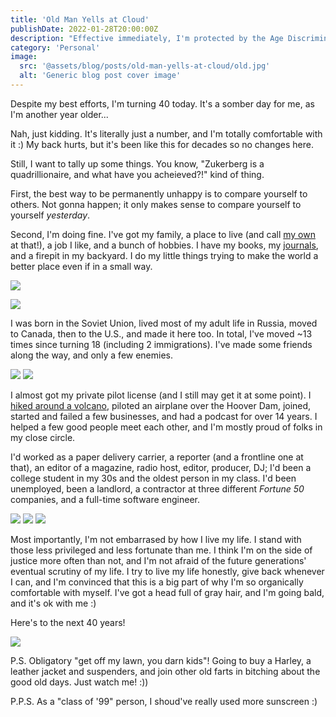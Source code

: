 ```yaml
---
title: 'Old Man Yells at Cloud'
publishDate: 2022-01-28T20:00:00Z
description: "Effective immediately, I'm protected by the Age Discrimination Act of 1975 👴🏻"
category: 'Personal'
image:
  src: '@assets/blog/posts/old-man-yells-at-cloud/old.jpg'
  alt: 'Generic blog post cover image'
---
```



Despite my best efforts, I'm turning 40 today. It's a somber day for me, as I'm another year older...

Nah, just kidding. It's literally just a number, and I'm totally comfortable with it :) My back hurts, but it's been like this for decades so no changes here.

Still, I want to tally up some things. You know, "Zukerberg is a quadrillionaire, and what have you acheieved?!" kind of thing.

First, the best way to be permanently unhappy is to compare yourself to others. Not gonna happen; it only makes sense to compare yourself to yourself _yesterday_.

Second, I'm doing fine. I've got my family, a place to live (and call [my own](/blog/june-2021-update) at that!), a job I like, and a bunch of hobbies. I have my books, my [journals](/blog/journaling), and a firepit in my backyard. I do my little things trying to make the world a better place even if in a small way.

![](assets/blog/posts/old-man-yells-at-cloud/hitfm.jpg)

![](assets/blog/posts/old-man-yells-at-cloud/mayak.jpg)

I was born in the Soviet Union, lived most of my adult life in Russia, moved to Canada, then to the U.S., and made it here too. In total, I've moved ~13 times since turning 18 (including 2 immigrations). I've made some friends along the way, and only a few enemies.

![](assets/blog/posts/old-man-yells-at-cloud/landed-canada.jpg)
![](assets/blog/posts/old-man-yells-at-cloud/landed.jpg)

I almost got my private pilot license (and I still may get it at some point). I [hiked around a volcano](/blog/loowit-trail), piloted an airplane over the Hoover Dam, joined, started and failed a few businesses, and had a podcast for over 14 years. I helped a few good people meet each other, and I'm mostly proud of folks in my close circle.

I'd worked as a paper delivery carrier, a reporter (and a frontline one at that), an editor of a magazine, radio host, editor, producer, DJ; I'd been a college student in my 30s and the oldest person in my class. I'd been unemployed, been a landlord, a contractor at three different _Fortune 50_ companies, and a full-time software engineer.

![](assets/blog/posts/old-man-yells-at-cloud/intel.jpg)
![](assets/blog/posts/old-man-yells-at-cloud/att.jpg)
![](assets/blog/posts/old-man-yells-at-cloud/microsoft.jpg)

Most importantly, I'm not embarrased by how I live my life. I stand with those less privileged and less fortunate than me. I think I'm on the side of justice more often than not, and I'm not afraid of the future generations' eventual scrutiny of my life. I try to live my life honestly, give back whenever I can, and I'm convinced that this is a big part of why I'm so organically comfortable with myself. I've got a head full of gray hair, and I'm going bald, and it's ok with me :)

Here's to the next 40 years!

![](assets/blog/posts/old-man-yells-at-cloud/mugshot.jpg)

P.S. Obligatory "get off my lawn, you darn kids"! Going to buy a Harley, a leather jacket and suspenders, and join other old farts in bitching about the good old days. Just watch me! :))

P.P.S. As a "class of '99" person, I shoud've really used more sunscreen :)

<YouTube id="sTJ7AzBIJoI" className="mx-auto min-w-full" />
